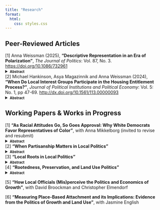 ```yaml
---
title: "Research"
format:
  html:
    css: styles.css
---
```


## Peer-Reviewed Articles


\normalsize \[1\] Anna Weissman (2025), **"Descriptive Representation in an Era of Polarization"**, *The Journal of Politics*: Vol. 87, No. 3. <a href="https://doi.org/10.1086/732961" target="_blank">https://doi.org/10.1086/732961</a>
<details>
<summary><strong><span style="font-size:0.8em">Abstract</span></strong></summary>

Studies of descriptive representation find that voters more positively evaluate representatives who share their ascriptive characteristics. I argue that this pattern can be upended when voters develop more positive affect towards outgroups. In the United States, Democrats have increasingly expressed more positive views towards marginalized groups, while Republicans' attitudes about these groups have not shifted. Under such conditions, my argument predicts that the effect of representatives' race and gender on constituent evaluations should vary more by constituents' partisanship than by their own ascriptive characteristics. Applying a difference-in-differences design to 2008-2020 CCES data, I find that Democrats of all backgrounds now approve more highly of Congressmembers from historically marginalized groups, whereas Republicans' approval is unrelated to Member identity. Democrats also give women and minority representatives leeway to diverge ideologically. These findings demonstrate that polarizing attitudes about race and gender can disrupt classic patterns in how constituents evaluate representatives.

</details>


\normalsize \[2\] Michael Hankinson, Asya Magazinnik and Anna Weissman (2024), **"When Do Local Interest Groups Participate in the Housing Entitlement Process?"**, *Journal of Political Institutions and Political Economy*: Vol. 5: No. 1, pp 47-69. <a href="http://dx.doi.org/10.1561/113.00000093" target="_blank">http://dx.doi.org/10.1561/113.00000093</a>
<details>
<summary><strong><span style="font-size:0.8em">Abstract</span></strong></summary>

Local governments control a hidden flow of economic goods that never appear on city budgets. Through the housing entitlement process, city officials may condition approval on the benefits developers provide to organized interests. But the politics and policies created by this discretionary review have yet to be studied through the lens of interest group mobilization. We bridge this gap with an analysis of the behavior of construction unions in the housing entitlement process. Using data from 164 U.S. cities, we find that construction union representatives are more likely to attend public meetings to advocate for favorable labor agreements when the expected profitability of new housing developments is high — and thus, when there are more particularistic benefits on the table. While interest group competition within local participatory institutions may signal a robust, pluralist democracy, it also risks driving up housing costs, to the detriment of both organized and unorganized residents.

</details>


## Working Papers & Works in Progress

\normalsize \[1\] **"As Racial Attitudes Go, So Goes Approval: Why White Democrats Favor Representatives of Color"**, with Anna Mikkelborg (invited to revise and resubmit)
<details>
<summary><strong><span style="font-size:0.8em">Abstract</span></strong></summary>

Recent research shows that white Democrats have become more approving of politicians of color compared to white politicians in the last decade, in contrast with past research indicating that white voters typically prefer white representatives. White voters’ support for politicians of color has long been linked to their racial attitudes, implying that this change could be a result of white Democrats’ increasing racial liberalism. This mechanism deserves more than speculation, since understanding the cause of this shift influences expectations about its likely durability and broader implications for racial politics. This paper provides evidence of the persistence of this shift and evaluates the most plausible potential mechanisms behind it. We find that racial attitudes are strongly associated with white Democrats’ greater approval of representatives of color at the individual level and over time, while there is little evidence that either ideological stereotyping or differences in legislator quality are responsible. These results provide evidence that white Democrats' increasing racial liberalism influences consequential political opinions like support for representatives of color.

</details>


\normalsize  \[2\] **"When Partisanship Matters in Local Politics"**
<details>
<summary><strong><span style="font-size:0.8em">Abstract</span></strong></summary>

Recent scholarship challenges the traditional view that partisanship has little influence on local governance, showing that officials' party affiliation affects municipal decision-making. However, the prevailing explanations for why partisanship matters often assume conditions present only in certain types of municipalities. I argue that partisanship matters more in larger cities, where diverse electorates and more professionalized legislators create the context for partisan division, while smaller municipalities focus on managerial concerns with limited partisan conflict. Using local council meeting transcripts, a novel dataset of candidate statements, and an original survey of 1,280 elected officials, I find that partisan divides emerge primarily in larger cities on nationally salient issues, whereas smaller municipalities show little evidence of partisan policymaking. These findings bridge perspectives from early work and recent scholarship by demonstrating that partisan influence in local governance is context-dependent. This research refines our understanding of when and why national political dynamics shape local governance. 

</details>

\normalsize  \[3\] **"Local Roots in Local Politics"**
<details>
<summary><strong><span style="font-size:0.8em">Abstract</span></strong></summary>

How do geographic ties affect democratic representation? This question has been largely overlooked in municipal governance. Unlike much of the policymaking in state and national politics, local governance demands deep place-based knowledge. Using municipal council candidates' campaign statements, voter registration records, and original nationwide surveys of both local officials and members of the public, I show that local roots strongly predict candidate emergence in municipal elections. Nearly all candidates highlight their local connections, and most have lived in their municipalities for decades before running. Rather than affecting who wins an election, local roots determine who enters races in the first place. This has broad implications for representation, as both officials and constituents perceive differences in long-term residents' and newcomers' policy preferences on core local issues. In high-turnover cities, this dynamic may systematically under-represent mobile populations. These findings reveal that national-level geographic polarization is accompanied by distinct dynamics in local governance across rural and urban America.

</details>

\normalsize  \[4\] **"Rootedness, Preservation, and Land Use Politics"**
<details>
<summary><strong><span style="font-size:0.8em">Abstract</span></strong></summary>

Opposition to housing development is often attributed to material self-interest or the desire to exclude certain groups, but recent work suggests that residents may resist growth to preserve the physical or social character of their communities. I investigate whether embeddedness in place, measured through indicators such as residency tenure and birthplace, is associated with more preservationist land use preferences, and whether that relationship depends on the type of place in which someone lives. Using original survey data from 991 adults across rural, suburban, and urban America, I find that rootedness in a place does predict restrictive attitudes, but the strength and direction of this relationship varies by context. Different embeddedness indicators are tied to greater opposition to change across rural, urban, and suburban municipalities. These findings suggest that local housing politics are shaped not only by material self-interest, but also by how people experience and understand the places they call home. 

</details>


\normalsize \[5\] **"How Local Officials (Mis)perceive the Politics and Economics of Growth"**, with David Broockman and Christopher Elmendorf

\normalsize \[6\] **"Measuring Place-Based Attachment and its Implications: Evidence from the Politics of Growth and Land Use"**, with Jasmine English


